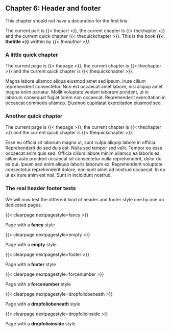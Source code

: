 ## Chapter 6: Header and footer {.nofldeco}

This chapter should not have a decoration for the first line.

The current part is {{< thepart >}}, the current chapter is {{< thechapter >}}
and the current quick chapter {{< thequickchapter >}}. This is the book
**{{< thetitle >}}** written by _{{< theauthor >}}_.

### A little quick chapter

The current page is {{< thepage >}}, the current chapter is {{< thechapter >}}
and the current quick chapter is {{< thequickchapter >}}.

Magna labore ullamco aliqua eiusmod amet sed ipsum. Irure cillum reprehenderit
consectetur. Non est occaecat amet labore, nisi aliquip amet magna enim
pariatur. Mollit voluptate veniam laborum proident, ut in laborum consequat
fugiat lorem non occaecat. Reprehenderit exercitation in occaecat commodo
ullamco. Eiusmod cupidatat exercitation eiusmod sed.

### Another quick chapter

The current page is {{< thepage >}}, the current chapter is {{< thechapter >}}
and the current quick chapter is {{< thequickchapter >}}.

Esse eu officia sit laborum magna ut, sunt culpa aliquip labore in officia.
Reprehenderit do sed duis est. Nulla sed tempor sed velit. Tempor eu esse
occaecat anim quis sed. Officia cillum labore minim ullamco ea laboris ea,
cillum aute proident occaecat sit consectetur nulla reprehenderit, dolor do ea
qui. Ipsum sed enim aliquip laboris laborum ex. Reprehenderit voluptate
consectetur reprehenderit dolore, non sunt amet ad nostrud occaecat. In eu ut
ex irure anim est nisi. Sunt in incididunt nostrud.

### The real header footer tests

We will now test the different kind of header and footer style one by one on
dedicated pages.

{{< clearpage nextpagestyle=fancy >}}

:::{vfill=both scale=3 align=center}
Page with a **fancy** style
:::

{{< clearpage nextpagestyle=empty >}}

:::{vfill=both scale=3 align=center}
Page with a **empty** style
:::

{{< clearpage nextpagestyle=footer >}}

:::{vfill=both scale=3 align=center}
Page with a **footer** style
:::

{{< clearpage nextpagestyle=forcenumber >}}

:::{vfill=both scale=3 align=center}
Page with a **forcenumber** style
:::

{{< clearpage nextpagestyle=dropfoliobeneath >}}

:::{vfill=both scale=3 align=center}
Page with a **dropfoliobeneath** style
:::

{{< clearpage nextpagestyle=dropfolioinside >}}

:::{vfill=both scale=3 align=center scale=3 align=center}
Page with a **dropfolioinside** style
:::
